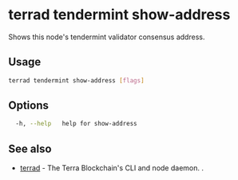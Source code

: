 # terrad tendermint show-address

Shows this node's tendermint validator consensus address.

## Usage

```sh Terrad
terrad tendermint show-address [flags]
```

## Options

```sh Terrad
  -h, --help   help for show-address
```

## See also

* [terrad](../terrad.mdx)	 - The Terra Blockchain's CLI and node daemon. . 


